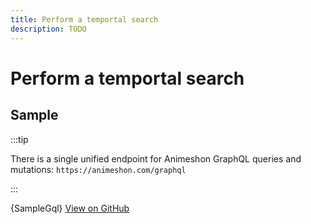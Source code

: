 ```yaml
---
title: Perform a temportal search
description: TODO
---
```


# Perform a temportal search

## Sample

:::tip

There is a single unified endpoint for Animeshon GraphQL queries and mutations: `https://animeshon.com/graphql`

:::


<CodeBlock language="graphql">
  {SampleGql}
</CodeBlock>
<a href="https://github.com/animeapis/graphql-samples/blob/master/quickstarts/oracolo-temporal-search.gql">View on GitHub</a>
